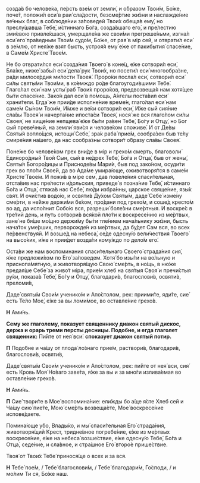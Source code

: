 созда́в бо челове́ка, пе́рсть взе́м от земли́, и о́бразом Твои́м, Бо́же, поче́т, положи́л еси́ в раи́ сла́дости, безсме́ртие жи́зни и наслажде́ние ве́чных благ, в соблюде́нии за́поведей Твои́х обеща́в ему́, но преслу́шавша Тебе́, и́стиннаго Бо́га, созда́вшаго его́, и пре́лестию зми́евою привле́кшася, умерщвле́на же свои́ми прегреше́ньми, изгна́л еси́ его́ пра́ведным Твои́м судо́м, Бо́же, от рая́ в мiр сей, и отврати́л еси́ в зе́млю, от нея́же взят бысть, устроя́я ему́ е́же от пакибытия́ спасе́ние, в Саме́м Христе́ Твое́м.

Не бо отврати́лся еси́ созда́ния Твоего́ в коне́ц, е́же сотвори́л еси́, Бла́же, ниже́ забы́л еси́ дела́ рук Твои́х, но посети́л еси́ многообра́зне, ра́ди милосе́рдия ми́лости Твоея́. Проро́ки посла́л еси́, сотвори́л еси́ си́лы святы́ми Твои́ми, в ко́емждо ро́де благоугоди́вшими Тебе́. Глаго́лал еси́ нам усты́ раб Твои́х проро́ков, предвозвеща́я нам хотя́щее бы́ти спасе́ние. Зако́н дал еси́ в по́мощь, А́нгелы поста́вил еси́ храни́тели. Егда́ же прии́де исполне́ние време́н, глаго́лал еси́ нам саме́м Сы́ном Твои́м, И́мже и ве́ки сотвори́л еси́, И́же сый сия́ние сла́вы Твоея́ и начерта́ние ипоста́си Твоея́, нося́ же вся глаго́лом си́лы Своея́, не хище́ние непщева́ е́же бы́ти ра́вен Тебе́, Бо́гу и Отцу́, но Бог сый преве́чный, на земли́ яви́ся и челове́ком споживе́. И от Де́вы Святы́я вопло́щся, истощи́ Себе́, зра́к раба́ прие́м, сообра́зен быв те́лу смире́ния на́шего, да нас сообра́зны сотвори́т о́бразу сла́вы Своея́.

Поне́же бо челове́ком грех вни́де в мiр и грехо́м смерть, благоволи́ Единоро́дный Твой Сын, сый в не́дрех Тебе́, Бо́га и Отца́, быв от жены́, Святы́я Богоро́дицы и Присноде́вы Мари́и, быв под зако́ном, осуди́ти грех во пло́ти Свое́й, да во Ада́ме умира́юще, оживотворя́тся в саме́м Христе́ Твое́м. И пожи́в в мiре сем, дав повеле́ния спаси́тельная, отста́вив нас пре́лести и́дольския, приведе́ в позна́ние Тебе́, и́стиннаго Бо́га и Отца́, стяжа́в нас Себе́, лю́ди избра́нны, царское свяще́ние, язы́к свят. И очи́стив водо́ю, и освяти́в Ду́хом Святы́м, даде́ Себе́ изме́ну сме́рти, в не́йже держи́ми бе́хом, про́дани под грехо́м, и соше́д кресто́м во ад, да испо́лнит Собо́ю вся, разреши́ боле́зни сме́ртныя. И воскре́с в тре́тий день, и путь сотвори́в вся́кой пло́ти к воскресе́нию из ме́ртвых, зане́ не бя́ше мо́щно держи́му бы́ти тле́нием нача́льнику жи́зни, бысть нача́ток уме́рших, перворожде́н из ме́ртвых, да бу́дет Сам вся, во всех пе́рвенствуяй. И возше́д на небеса́, се́де одесну́ю вели́чествия Твоего́ на высо́ких, и́же и прии́дет возда́ти кому́ждо по дело́м его́.

Оста́ви же нам воспоминания спаси́тельнаго Своего́ страда́ния сия́, я́же предложи́хом по Его́ за́поведем. Хотя́ бо изы́ти на во́льную и приснопа́мятную, и животворя́щую Свою́ сме́рть, в но́щь, в ню́же предая́ше Себе́ за живо́т мiра, прие́м хлеб на свя́тыя Своя́ и пречи́стыя ру́ки, показа́в Тебе́, Бо́гу и Отцу́, благодари́в, благослови́в, освяти́в, преломи́в,

Даде́ святы́м Свои́м ученико́м и Апо́столом, рек: приими́те, яди́те, сие́ есть Те́ло Мое́, е́же за вы ломи́мое, во оставле́ние грехо́в.

**Н** Ами́нь.

**Сему же глаголему, показует священнику диакон святый дискос, держа и орарь треми персты десницы. Подобне, и егда глаголет священник:** Пи́йте от нея́ вси́: **споказует диакон святый потир.**

**П**  Подо́бне и ча́шу от плода́ ло́знаго прие́м, раствори́в, благодари́в, благослови́в, освяти́в,

Даде́ святы́м Свои́м ученико́м и Апо́столом, рек: пи́йте от нея́ вси, сия́ есть Кровь Моя́ Но́ваго заве́та, я́же за вы и за мно́ги излива́емая во оставле́ние грехо́в. 

**Н** Ами́нь.

**П** Сие́ твори́те в Мое́ воспомина́ние: ели́жды бо а́ще я́сте Хлеб сей и Ча́шу сию́ пие́те, Мою́ сме́рть возвеща́ете, Мое́ воскресе́ние испове́даете. 

Помина́юще у́бо, Влады́ко, и мы́ спаси́тельная Его́ страда́ния, животворя́щий Крест, тридне́вное погребе́ние, е́же из ме́ртвых воскресе́ние, е́же на небеса́ возше́ствие, е́же одесну́ю Тебе́, Бо́га и Отца́, седе́ние, и сла́вное, и стра́шное Его́ второ́е прише́ствие.

Твоя́ от Твои́х Тебе́ принося́ще о всех и за вся.

**Н** Тебе́ пое́м, / Тебе́ благослови́м, / Тебе́ благодари́м, Го́споди, / и мо́лим Ти ся, Бо́же наш.
